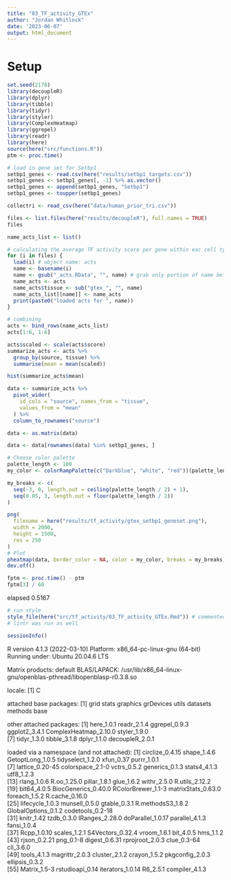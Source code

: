 ```yaml
---
title: "03_TF_activity_GTEx"
author: "Jordan Whitlock"
date: '2023-06-07'
output: html_document
---
```

# Setup
```r
set.seed(2178)
library(decoupleR)
library(dplyr)
library(tibble)
library(tidyr)
library(styler)
library(ComplexHeatmap)
library(ggrepel)
library(readr)
library(here)
source(here("src/functions.R"))
ptm <- proc.time()
```

```r
# load in gene set for Setbp1
setbp1_genes <- read.csv(here("results/setbp1_targets.csv"))
setbp1_genes <- setbp1_genes[, -1] %>% as.vector()
setbp1_genes <- append(setbp1_genes, "Setbp1")
setbp1_genes <- toupper(setbp1_genes)
```

```r
collectri <- read_csv(here("data/human_prior_tri.csv"))
```

```r
files <- list.files(here("results/decoupleR"), full.names = TRUE)
files

name_acts_list <- list()

# calculating the average TF activity score per gene within eac cell type across all cells
for (i in files) {
  load(i) # object name: acts
  name <- basename(i)
  name <- gsub("_acts.RData", "", name) # grab only portion of name before '_acts.RData'
  name_acts <- acts
  name_acts$tissue <- sub("gtex_", "", name)
  name_acts_list[[name]] <- name_acts
  print(paste0("loaded acts for ", name))
}

# combining
acts <- bind_rows(name_acts_list)
acts[1:6, 1:6]
```


```r
acts$scaled <- scale(acts$score)
summarize_acts <- acts %>%
  group_by(source, tissue) %>%
  summarise(mean = mean(scaled))

hist(summarize_acts$mean)
```

```r
data <- summarize_acts %>%
  pivot_wider(
    id_cols = "source", names_from = "tissue",
    values_from = "mean"
  ) %>%
  column_to_rownames("source")

data <- as.matrix(data)
```

```r
data <- data[rownames(data) %in% setbp1_genes, ]
```

```r
# Choose color palette
palette_length <- 100
my_color <- colorRampPalette(c("Darkblue", "white", "red"))(palette_length)

my_breaks <- c(
  seq(-3, 0, length.out = ceiling(palette_length / 2) + 1),
  seq(0.05, 3, length.out = floor(palette_length / 2))
)

png(
  filename = here("results/tf_activity/gtex_setbp1_geneset.png"),
  width = 2000,
  height = 1500,
  res = 250
)
# Plot
pheatmap(data, border_color = NA, color = my_color, breaks = my_breaks)
dev.off()
```

```r
fptm <- proc.time() - ptm
fptm[3] / 60
```
elapsed 
 0.5167

```r
# run style
style_file(here("src/tf_activity/03_TF_activity_GTEx.Rmd")) # commented out after being run once
# lintr was run as well
```

```r
sessionInfo()
```
R version 4.1.3 (2022-03-10)
Platform: x86_64-pc-linux-gnu (64-bit)
Running under: Ubuntu 20.04.6 LTS

Matrix products: default
BLAS/LAPACK: /usr/lib/x86_64-linux-gnu/openblas-pthread/libopenblasp-r0.3.8.so

locale:
[1] C

attached base packages:
[1] grid      stats     graphics  grDevices utils     datasets  methods   base     

other attached packages:
 [1] here_1.0.1            readr_2.1.4           ggrepel_0.9.3         ggplot2_3.4.1         ComplexHeatmap_2.10.0 styler_1.9.0         
 [7] tidyr_1.3.0           tibble_3.1.8          dplyr_1.1.0           decoupleR_2.0.1      

loaded via a namespace (and not attached):
 [1] circlize_0.4.15     shape_1.4.6         GetoptLong_1.0.5    tidyselect_1.2.0    xfun_0.37           purrr_1.0.1        
 [7] lattice_0.20-45     colorspace_2.1-0    vctrs_0.5.2         generics_0.1.3      stats4_4.1.3        utf8_1.2.3         
[13] rlang_1.0.6         R.oo_1.25.0         pillar_1.8.1        glue_1.6.2          withr_2.5.0         R.utils_2.12.2     
[19] bit64_4.0.5         BiocGenerics_0.40.0 RColorBrewer_1.1-3  matrixStats_0.63.0  foreach_1.5.2       R.cache_0.16.0     
[25] lifecycle_1.0.3     munsell_0.5.0       gtable_0.3.1        R.methodsS3_1.8.2   GlobalOptions_0.1.2 codetools_0.2-18   
[31] knitr_1.42          tzdb_0.3.0          IRanges_2.28.0      doParallel_1.0.17   parallel_4.1.3      fansi_1.0.4        
[37] Rcpp_1.0.10         scales_1.2.1        S4Vectors_0.32.4    vroom_1.6.1         bit_4.0.5           hms_1.1.2          
[43] rjson_0.2.21        png_0.1-8           digest_0.6.31       rprojroot_2.0.3     clue_0.3-64         cli_3.6.0          
[49] tools_4.1.3         magrittr_2.0.3      cluster_2.1.2       crayon_1.5.2        pkgconfig_2.0.3     ellipsis_0.3.2     
[55] Matrix_1.5-3        rstudioapi_0.14     iterators_1.0.14    R6_2.5.1            compiler_4.1.3     
